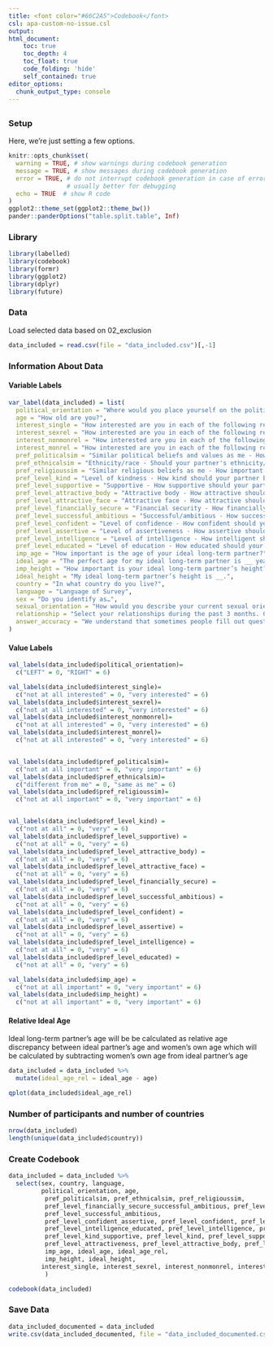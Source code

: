 ```yaml
---
title: <font color="#66C2A5">Codebook</font>
csl: apa-custom-no-issue.csl
output: 
html_document:
    toc: true
    toc_depth: 4
    toc_float: true
    code_folding: 'hide'
    self_contained: true
editor_options: 
  chunk_output_type: console
---
```

## {.tabset}

### Setup
Here, we're just setting a few options.
```r
knitr::opts_chunk$set(
  warning = TRUE, # show warnings during codebook generation
  message = TRUE, # show messages during codebook generation
  error = TRUE, # do not interrupt codebook generation in case of errors,
                # usually better for debugging
  echo = TRUE  # show R code
)
ggplot2::theme_set(ggplot2::theme_bw())
pander::panderOptions("table.split.table", Inf)
```

### Library
```r
library(labelled)
library(codebook)
library(formr)
library(ggplot2)
library(dplyr)
library(future)
```

### Data
Load selected data based on 02_exclusion
```r
data_included = read.csv(file = "data_included.csv")[,-1]
```

### Information About Data {.tabset .active}
#### Variable Labels {.tabset .active}
```r
var_label(data_included) = list(
  political_orientation = "Where would you place yourself on the political spectrum?",
  age = "How old are you?",
  interest_single = "How interested are you in each of the following relationship options at some time in the future? - Being non-partnered (e.g., solo, single, not committed)",
  interest_sexrel = "How interested are you in each of the following relationship options at some time in the future? - Having sexual, non-romantic relationship(s) (e.g., hookups, one-night stands)",
  interest_nonmonrel = "How interested are you in each of the following relationship options at some time in the future? -Having non-monogamous relationship(s)",
  interest_monrel = "How interested are you in each of the following relationship options at some time in the future? - Having monogamous relationship(s)",
  pref_politicalsim = "Similar political beliefs and values as me - How important is it to you?", 
  pref_ethnicalsim = "Ethnicity/race - Should your partner's ethnicity/race be different or the same as you?",
  pref_religioussim = "Similar religious beliefs as me - How important is it to you",
  pref_level_kind = "Level of kindness - How kind should your partner be?",
  pref_level_supportive = "Supportive - How supportive should your partner be?",
  pref_level_attractive_body = "Attractive body - How attractive should your partner's body be?",
  pref_level_attractive_face = "Attractive face - How attractive should your partner's face be?",
  pref_level_financially_secure = "Financial security - How financially secure should your partner be?",
  pref_level_successful_ambitious = "Successful/ambitious - How successful/ambitious should your partner be?",
  pref_level_confident = "Level of confidence - How confident should your partner be?",
  pref_level_assertive = "Level of assertiveness - How assertive should your partner be?",
  pref_level_intelligence = "Level of intelligence - How intelligent should your partner be?",
  pref_level_educated = "Level of education - How educated should your partner be?",
  imp_age = "How important is the age of your ideal long-term partner?",
  ideal_age = "The perfect age for my ideal long-term partner is __ years old.",
  imp_height = "How important is your ideal long-term partner’s height?",
  ideal_height = "My ideal long-term partner’s height is __.",
  country = "In what country do you live?",
  language = "Language of Survey",
  sex = "Do you identify as…",
  sexual_orientation = "How would you describe your current sexual orientation?",
  relationship = "Select your relationships during the past 3 months. Choose as many as you like",
  answer_accuracy = "We understand that sometimes people fill out questionnaires for fun and give answers that may not be accurate. In the interest of scientific accuracy, we will exclude those responses from our final analysis. Please choose one of the statements below:"
)
```

#### Value Labels {.tabset}
```r

val_labels(data_included$political_orientation)=
  c("LEFT" = 0, "RIGHT" = 6)

val_labels(data_included$interest_single)=
  c("not at all interested" = 0, "very interested" = 6)
val_labels(data_included$interest_sexrel)=
  c("not at all interested" = 0, "very interested" = 6)
val_labels(data_included$interest_nonmonrel)=
  c("not at all interested" = 0, "very interested" = 6)
val_labels(data_included$interest_monrel)=
  c("not at all interested" = 0, "very interested" = 6)


val_labels(data_included$pref_politicalsim)=
  c("not at all important" = 0, "very important" = 6)
val_labels(data_included$pref_ethnicalsim)=
  c("different from me" = 0, "same as me" = 6)
val_labels(data_included$pref_religioussim)=
  c("not at all important" = 0, "very important" = 6)


val_labels(data_included$pref_level_kind) =
  c("not at all" = 0, "very" = 6)
val_labels(data_included$pref_level_supportive) =
  c("not at all" = 0, "very" = 6)
val_labels(data_included$pref_level_attractive_body) =
  c("not at all" = 0, "very" = 6)
val_labels(data_included$pref_level_attractive_face) =
  c("not at all" = 0, "very" = 6)
val_labels(data_included$pref_level_financially_secure) =
  c("not at all" = 0, "very" = 6)
val_labels(data_included$pref_level_successful_ambitious) =
  c("not at all" = 0, "very" = 6)
val_labels(data_included$pref_level_confident) =
  c("not at all" = 0, "very" = 6)
val_labels(data_included$pref_level_assertive) =
  c("not at all" = 0, "very" = 6)
val_labels(data_included$pref_level_intelligence) =
  c("not at all" = 0, "very" = 6)
val_labels(data_included$pref_level_educated) =
  c("not at all" = 0, "very" = 6)

val_labels(data_included$imp_age) =
  c("not at all important" = 0, "very important" = 6)
val_labels(data_included$imp_height) =
  c("not at all important" = 0, "very important" = 6)
```

#### Relative Ideal Age {.tabset}
Ideal long-term partner's age will be be calculated as relative age discrepancy between ideal partner’s age and women’s own age which will be calculated by subtracting women’s own age from ideal partner’s age
```r
data_included = data_included %>%
  mutate(ideal_age_rel = ideal_age - age)
```

```r
qplot(data_included$ideal_age_rel)
```

### Number of participants and number of countries
```r
nrow(data_included)
length(unique(data_included$country))
```

### Create Codebook {.tabset}
```r
data_included = data_included %>%
  select(sex, country, language,
         political_orientation, age, 
          pref_politicalsim, pref_ethnicalsim, pref_religioussim,
          pref_level_financially_secure_successful_ambitious, pref_level_financially_secure, 
          pref_level_successful_ambitious,
          pref_level_confident_assertive, pref_level_confident, pref_level_assertive,
          pref_level_intelligence_educated, pref_level_intelligence, pref_level_educated,
          pref_level_kind_supportive, pref_level_kind, pref_level_supportive,
          pref_level_attractiveness, pref_level_attractive_body, pref_level_attractive_face,
          imp_age, ideal_age, ideal_age_rel,
          imp_height, ideal_height,
         interest_single, interest_sexrel, interest_nonmonrel, interest_monrel
          )

codebook(data_included)
```

### Save Data
```r
data_included_documented = data_included
write.csv(data_included_documented, file = "data_included_documented.csv")
```
